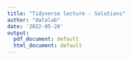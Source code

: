 ```yaml
---
title: "Tidyverse lecture - Solutions"
author: "datalab"
date: '2022-05-20'
output:
  pdf_document: default
  html_document: default
---
```


